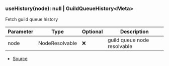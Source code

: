 ### useHistory(node): null \| GuildQueueHistory\<Meta>
Fetch guild queue history



| Parameter | Type | Optional | Description |
| ----------- | ----------- | ----------- | ----------- |
| node | NodeResolvable | ❌ | guild queue node resolvable |


- [Source](https://github.com/Androz2091/discord-player/blob/fe42dd7/packages/discord-player/src/hooks/useHistory.ts#L8)